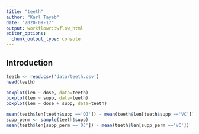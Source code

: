 ```yaml
---
title: "teeth"
author: "Karl Tayeb"
date: "2020-09-17"
output: workflowr::wflow_html
editor_options:
  chunk_output_type: console
---
```


## Introduction

```r
teeth <- read.csv('data/teeth.csv')
head(teeth)
```

``` r
boxplot(len ~ dose, data=teeth)
boxplot(len ~ supp, data=teeth)
boxplot(len ~ dose + supp, data=teeth)
```

```r
mean(teeth$len[teeth$supp =='OJ']) - mean(teeth$len[teeth$supp =='VC']) 
supp_perm <- sample(teeth$supp)
mean(teeth$len[supp_perm =='OJ']) - mean(teeth$len[supp_perm =='VC']) 

```